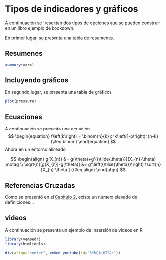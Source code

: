 # Tipos de indicadores y gráficos

A continuación se ´resentan dos tipos de opciones que se pueden construir en un libro ejemplo de bookdown.

En primer lugar, se presenta una tabla de resumenes.

## Resumenes

```r
summary(cars)
```

## Incluyendo gráficos

En segundo lugar, se presenta una tabla de gráficos.

```r
plot(pressure)
```

## Ecuaciones

A continuación se presenta una ecuación
$$
\begin{equation} 
  f\left(k\right) = \binom{n}{k} p^k\left(1-p\right)^{n-k}
  (\#eq:binom)
\end{equation} 
$$
Ahora en un entorno alineado

$$
\begin{align} 
g(X_{n}) &= g(\theta)+g'({\tilde{\theta}})(X_{n}-\theta) \notag \\
\sqrt{n}[g(X_{n})-g(\theta)] &= g'\left({\tilde{\theta}}\right)
  \sqrt{n}[X_{n}-\theta ] (\#eq:align)
\end{align} 
$$

## Referencias Cruzadas

Como se presentó en el [Capítulo 2](#Definiciones), existe un número elevado de definiciones...

## videos 

A continuación se presenta un ejemplo de insersión de videos en R

```r
library(vembedr)
library(htmltools)

div(align="center", embed_youtube(id="3YhQAiHTS2c"))

```






